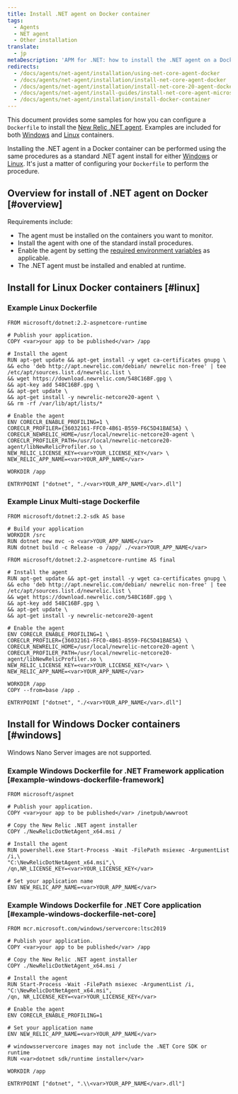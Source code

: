 ```yaml
---
title: Install .NET agent on Docker container
tags:
  - Agents
  - NET agent
  - Other installation
translate:
  - jp
metaDescription: 'APM for .NET: how to install the .NET agent on a Docker container.'
redirects:
  - /docs/agents/net-agent/installation/using-net-core-agent-docker
  - /docs/agents/net-agent/installation/install-net-core-agent-docker
  - /docs/agents/net-agent/installation/install-net-core-20-agent-docker
  - /docs/agents/net-agent/install-guides/install-net-core-agent-microsoft-docker-container
  - /docs/agents/net-agent/installation/install-docker-container
---
```


This document provides some samples for how you can configure a `Dockerfile` to install the [New Relic .NET agent](/docs/dotnet/new-relic-for-net). Examples are included for both [Windows](#windows) and [Linux](#linux) containers.

Installing the .NET agent in a Docker container can be performed using the same procedures as a standard .NET agent install for either [Windows](/docs/agents/net-agent/installation/install-net-agent-windows) or [Linux](/docs/agents/net-agent/installation/install-net-agent-linux). It's just a matter of configuring your `Dockerfile` to perform the procedure.

## Overview for install of .NET agent on Docker [#overview]

Requirements include:

* The agent must be installed on the containers you want to monitor.
* Install the agent with one of the standard install procedures.
* Enable the agent by setting the [required environment variables](/docs/agents/net-agent/configuration/net-agent-configuration#environment-variables) as applicable.
* The .NET agent must be installed and enabled at runtime.

## Install for Linux Docker containers [#linux]

### Example Linux Dockerfile

```
FROM microsoft/dotnet:2.2-aspnetcore-runtime

# Publish your application.
COPY <var>your app to be published</var> /app

# Install the agent
RUN apt-get update && apt-get install -y wget ca-certificates gnupg \
&& echo 'deb http://apt.newrelic.com/debian/ newrelic non-free' | tee /etc/apt/sources.list.d/newrelic.list \
&& wget https://download.newrelic.com/548C16BF.gpg \
&& apt-key add 548C16BF.gpg \
&& apt-get update \
&& apt-get install -y newrelic-netcore20-agent \
&& rm -rf /var/lib/apt/lists/*

# Enable the agent
ENV CORECLR_ENABLE_PROFILING=1 \
CORECLR_PROFILER={36032161-FFC0-4B61-B559-F6C5D41BAE5A} \
CORECLR_NEWRELIC_HOME=/usr/local/newrelic-netcore20-agent \
CORECLR_PROFILER_PATH=/usr/local/newrelic-netcore20-agent/libNewRelicProfiler.so \
NEW_RELIC_LICENSE_KEY=<var>YOUR_LICENSE_KEY</var> \
NEW_RELIC_APP_NAME=<var>YOUR_APP_NAME</var>

WORKDIR /app

ENTRYPOINT ["dotnet", "./<var>YOUR_APP_NAME</var>.dll"]
```

### Example Linux Multi-stage Dockerfile

```
FROM microsoft/dotnet:2.2-sdk AS base

# Build your application
WORKDIR /src
RUN dotnet new mvc -o <var>YOUR_APP_NAME</var>
RUN dotnet build -c Release -o /app/ ./<var>YOUR_APP_NAME</var>

FROM microsoft/dotnet:2.2-aspnetcore-runtime AS final

# Install the agent
RUN apt-get update && apt-get install -y wget ca-certificates gnupg \
&& echo 'deb http://apt.newrelic.com/debian/ newrelic non-free' | tee /etc/apt/sources.list.d/newrelic.list \
&& wget https://download.newrelic.com/548C16BF.gpg \
&& apt-key add 548C16BF.gpg \
&& apt-get update \
&& apt-get install -y newrelic-netcore20-agent

# Enable the agent
ENV CORECLR_ENABLE_PROFILING=1 \
CORECLR_PROFILER={36032161-FFC0-4B61-B559-F6C5D41BAE5A} \
CORECLR_NEWRELIC_HOME=/usr/local/newrelic-netcore20-agent \
CORECLR_PROFILER_PATH=/usr/local/newrelic-netcore20-agent/libNewRelicProfiler.so \
NEW_RELIC_LICENSE_KEY=<var>YOUR_LICENSE_KEY</var> \
NEW_RELIC_APP_NAME=<var>YOUR_APP_NAME</var>

WORKDIR /app
COPY --from=base /app .

ENTRYPOINT ["dotnet", "./<var>YOUR_APP_NAME</var>.dll"]
```

## Install for Windows Docker containers [#windows]

<Callout variant="important">
  Windows Nano Server images are not supported.
</Callout>

### Example Windows Dockerfile for .NET Framework application [#example-windows-dockerfile-framework]

```
FROM microsoft/aspnet

# Publish your application.
COPY <var>your app to be published</var> /inetpub/wwwroot

# Copy the New Relic .NET agent installer
COPY ./NewRelicDotNetAgent_x64.msi /

# Install the agent
RUN powershell.exe Start-Process -Wait -FilePath msiexec -ArgumentList /i,\ 
"C:\NewRelicDotNetAgent_x64.msi",\
/qn,NR_LICENSE_KEY=<var>YOUR_LICENSE_KEY</var>

# Set your application name
ENV NEW_RELIC_APP_NAME=<var>YOUR_APP_NAME</var>
```

### Example Windows Dockerfile for .NET Core application [#example-windows-dockerfile-net-core]

```
FROM mcr.microsoft.com/windows/servercore:ltsc2019

# Publish your application.
COPY <var>your app to be published</var> /app

# Copy the New Relic .NET agent installer
COPY ./NewRelicDotNetAgent_x64.msi /

# Install the agent
RUN Start-Process -Wait -FilePath msiexec -ArgumentList /i,
"C:\NewRelicDotNetAgent_x64.msi",
/qn, NR_LICENSE_KEY=<var>YOUR_LICENSE_KEY</var>

# Enable the agent
ENV CORECLR_ENABLE_PROFILING=1

# Set your application name
ENV NEW_RELIC_APP_NAME=<var>YOUR_APP_NAME</var>

# windowsservercore images may not include the .NET Core SDK or runtime
RUN <var>dotnet sdk/runtime installer</var>

WORKDIR /app

ENTRYPOINT ["dotnet", ".\\<var>YOUR_APP_NAME</var>.dll"]
```
